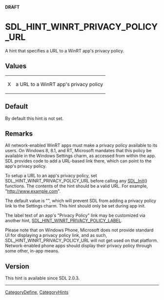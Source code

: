 <span color="red">'''DRAFT'''</span>

<!-- #*^*^*^*^*See http://wiki.libsdl.org/moin.cgi/SGEnumerations for details on editing this page*^*^*^*^* -->


= SDL_HINT_WINRT_PRIVACY_POLICY_URL =
A hint that specifies a URL to a WinRT app's privacy policy.




== Values ==
{|
|X
|a URL to a WinRT app's privacy policy
|}


== Default ==
By default this hint is not set.



== Remarks ==
All network-enabled WinRT apps must make a privacy policy available to its users.  On Windows 8, 8.1, and RT, Microsoft mandates that this policy be available in the Windows Settings charm, as accessed from within the app.  SDL provides code to add a URL-based link there, which can point to the app's privacy policy.

To setup a URL to an app's privacy policy, set SDL_HINT_WINRT_PRIVACY_POLICY_URL before calling any [[SDL_Init]]() functions.  The contents of the hint should be a valid URL.  For example, "http://www.example.com".

The default value is "", which will prevent SDL from adding a privacy policy link to the Settings charm.  This hint should only be set during app init.

The label text of an app's "Privacy Policy" link may be customized via another hint, [[SDL_HINT_WINRT_PRIVACY_POLICY_LABEL]].

Please note that on Windows Phone, Microsoft does not provide standard UI for displaying a privacy policy link, and as such, SDL_HINT_WINRT_PRIVACY_POLICY_URL will not get used on that platform.  Network-enabled phone apps should display their privacy policy through some other, in-app means.


== Version ==
This hint is available since SDL 2.0.3.


----
[[CategoryDefine]], [[CategoryHints]]
<!-- #See the Style Guide for instructions on editing the footer. -->
